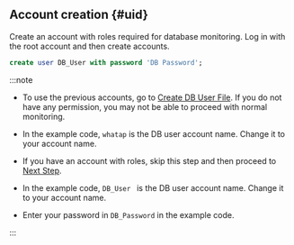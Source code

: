 ## Account creation {#uid}

Create an account with roles required for database monitoring. Log in with the root account and then create accounts.

<InDoc product="altibase">

```sql title="SQL"
create user DB_User with password 'DB Password';
```

</InDoc>

:::note

<Xclude product="postgresql,mysql,altibase">

- To use the previous accounts, go to [Create DB User File](#create-db-user). If you do not have any permission, you may not be able to proceed with normal monitoring.

- In the example code, `whatap` is the DB user account name. Change it to your account name.

</Xclude>

<InDoc product="postgresql,mysql,altibase">

- If you have an account with roles, skip this step and then proceed to [Next Step](#check-accesskey).

- In the example code, `DB_User ` is the DB user account name. Change it to your account name.

</InDoc>

- Enter your password in `DB_Password` in the example code.

:::
